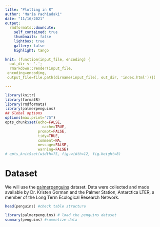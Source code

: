 ```yaml
---
title: "Plotting in R"
author: "Maria Pachiadaki"
date: "11/16/2021"
output:
  rmdformats::downcute:
    self_contained: true
    thumbnails: false
    lightbox: true
    gallery: false
    highlight: tango
    
knit: (function(input_file, encoding) {
  out_dir <- '.';
  rmarkdown::render(input_file,
 encoding=encoding,
 output_file=file.path(dirname(input_file), out_dir, 'index.html'))})

---
```

```r
library(knitr)
library(formatR)
library(rmdformats)
library(palmerpenguins)
## Global options
options(max.print="75")
opts_chunk$set(echo=FALSE,
	             cache=TRUE,
               prompt=FALSE,
               tidy=TRUE,
               comment=NA,
               message=FALSE,
               warning=FALSE)
# opts_knit$set(width=75, fig.width=12, fig.height=8)
```

# Dataset

We will use the [palmerpenguins](https://allisonhorst.github.io/palmerpenguins/) dataset. Data were collected and made available by Dr. Kristen Gorman and the Palmer Station, Antarctica LTER, a member of the Long Term Ecological Research Network.

```r
head(penguins) #check table structure
```

```r
library(palmerpenguins) # load the penguins dataset
summary(penguins) #summatize data
```





